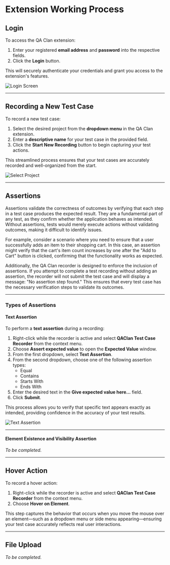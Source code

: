 # Extension Working Process

## Login

To access the QA Clan extension:

1. Enter your registered **email address** and **password** into the respective fields.
2. Click the **Login** button.

This will securely authenticate your credentials and grant you access to the extension's features.

![Login Screen](/images/web/extensionProcess/login.png)

---

## Recording a New Test Case

To record a new test case:

1. Select the desired project from the **dropdown menu** in the QA Clan extension.
2. Enter a **descriptive name** for your test case in the provided field.
3. Click the **Start New Recording** button to begin capturing your test actions.

This streamlined process ensures that your test cases are accurately recorded and well-organized from the start.

![Select Project](/images/web/extensionProcess/selectProject.png)

---

## Assertions

Assertions validate the correctness of outcomes by verifying that each step in a test case produces the expected result. They are a fundamental part of any test, as they confirm whether the application behaves as intended. Without assertions, tests would merely execute actions without validating outcomes, making it difficult to identify issues.

For example, consider a scenario where you need to ensure that a user successfully adds an item to their shopping cart. In this case, an assertion might verify that the cart's item count increases by one after the "Add to Cart" button is clicked, confirming that the functionality works as expected.

Additionally, the QA Clan recorder is designed to enforce the inclusion of assertions. If you attempt to complete a test recording without adding an assertion, the recorder will not submit the test case and will display a message: "No assertion step found." This ensures that every test case has the necessary verification steps to validate its outcomes.

---

### Types of Assertions

#### Text Assertion

To perform a **text assertion** during a recording:

1. Right-click while the recorder is active and select **QAClan Test Case Recorder** from the context menu.
2. Choose **Assert expected value** to open the **Expected Value** window.
3. From the first dropdown, select **Text Assertion**.
4. From the second dropdown, choose one of the following assertion types:
   - Equal
   - Contains
   - Starts With
   - Ends With
5. Enter the desired text in the **Give expected value here…** field.
6. Click **Submit**.

This process allows you to verify that specific text appears exactly as intended, providing confidence in the accuracy of your test results.

![Text Assertion](/images/web/extensionProcess/textAssertion.png)

---

#### Element Existence and Visibility Assertion

_To be completed._

---

## Hover Action

To record a hover action:

1. Right-click while the recorder is active and select **QAClan Test Case Recorder** from the context menu.
2. Choose **Hover on Element**.

This step captures the behavior that occurs when you move the mouse over an element—such as a dropdown menu or side menu appearing—ensuring your test case accurately reflects real user interactions.

---

## File Upload

_To be completed._
